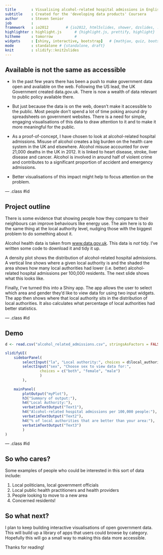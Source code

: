 ```yaml
---
title       : Visualising alcohol-related hospital admissions in English local authorities
subtitle    : Created for the 'developing data products' Coursera
author      : Steven Senior
job         : 
framework   : io2012      	# {io2012, html5slides, shower, dzslides, ...}
highlighter : highlight.js  	# {highlight.js, prettify, highlight}
hitheme     : tomorrow      	# 
widgets     : [shiny, interactive, bootstrap]   # {mathjax, quiz, bootstrap}
mode        : standalone # {standalone, draft}
knit        : slidify::knit2slides
---
```


<style>
.title-slide {
  background-color: #FFFFFF; /* #EDE0CF; ; #CA9F9D*/
}

.title-slide hgroup > h1{
 font-family: 'Baskerville', 'Times', serif; 
 font-weight: light;
}

.title-slide hgroup > h1, 
.title-slide hgroup > h2 {
  font-family: 'Baskerville';
  font-weight: normal;
  color: #535E43 ;  /* ; #EF5150*/
}

article p, article li, article li.build, section p, section li{
  font-family: 'Baskerville','Crimson Text', 'Garamond',  'Palatino', sans-serif;
  text-align: justify;
  font-size:22px;
  line-height: 1.5em;
  color: #444;
}

slide:not(.segue) h2{
  font-family: 'Baskerville', Arial, sans-serif;
  font-size: 52px;
  font-style: normal;
  font-weight: normal;
  text-transform: normal;
  letter-spacing: -2px;
  line-height: 1.2em;
/*  color: #193441;*/
/*  color: #02574D;*/
  color: #333333;
}
</style>

## Available is not the same as accessible

* In the past few years there has been a push to make government data open and available on the web. Following the US lead, the UK Government created data.gov.uk. There is now a wealth of data relevant to public policy available there.

* But just because the data is on the web, doesn't make it accessible to the public. Most people don't spend a lot of time poking around dry spreadsheets on government websites. There is a need for simple, engaging visualisations of this data to draw attention to it and to make it more meaningful for the public.

* As a proof-of-concept, I have chosen to look at alcohol-related hospital admissions. Misuse of alcohol creates a big burden on the health care system in the UK and elsewhere. Alcohol misuse accounted for over 21,000 deaths in the UK in 2012. It is linked to heart disease, stroke, liver disease and cancer. Alcohol is involved in around half of violent crime and contributes to a significant proportion of accident and emergency admissions.

* Better visualisations of this impact might help to focus attention on the problem.

--- .class #id 

## Project outline

There is some evidence that showing people how they compare to their neighbours can improve behaviours like energy use. The aim here is to do the same thing at the local authority level, nudging those with the biggest problem to do something about it.

Alcohol health data is taken from [www.data.gov.uk](http://www.data.gov.uk). This data is *not* tidy. I've written some code to download it and tidy it up.

A density plot shows the distribution of alcohol-related hospital admissions. A vertical line shows where a given local authority is and the shaded the area shows how many local authorities had lower (i.e. better) alcohol-related hospital admissions per 100,000 residents. The next slide shows what this looks like.

Finally, I've turned this into a Shiny app. The app allows the user to select which area and gender they'd like to view data for using two input widgets. The app then shows where that local authority sits in the distribution of local authorities. It also calculates what percentage of local authorities had better statistics.

--- .class #id

## Demo

```r
d <- read.csv("alcohol_related_admissions.csv", stringsAsFactors = FALSE)

slidifyUI(
	sidebarPanel(
		selectInput("la", "Local authority:", choices = d$local_authority),
		selectInput("sex", "Choose sex to view data for:", 
				choices = c("both", "female", "male")
				)
		),
	
	mainPanel(
		plotOutput("myPlot"),
		h3("Summary of output:"),
		h4("Local Authority:"),
		verbatimTextOutput("Text1"),
		h4("Alcohol-related hospital admissions per 100,000 people:"),
		verbatimTextOutput("Text2"),
		h4("% of local authorities that are better than your area:"),
		verbatimTextOutput("Text3")
		)
)
```

--- .class #id

## So who cares?

Some examples of people who could be interested in this sort of data include:

1. Local politicians, local government officials
2. Local public health practitioners and health providers
3. People looking to move to a new area
4. Concerned residents!

## So what next?

I plan to keep building interactive visualisations of open government data. This will build up a library of apps that users could browse by category. Hopefully this will go a small way to making this data more accessible.

Thanks for reading!


